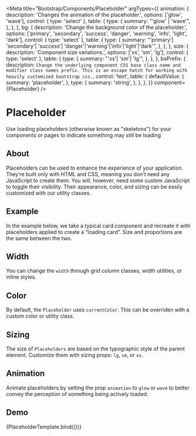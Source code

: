 <!-- Placeholder.mdx -->

<Meta
    title="Bootstrap/Components/Placeholder"
    argTypes={{
      animation: {
        description: 'Changes the animation of the placeholder.',
        options: ['glow', 'wave'],
        control: { type: 'select' },
        table: {
          type: {
            summary: "'glow' | 'wave'",
          },
        },
      },
      bg: {
        description: 'Change the background color of the placeholder.',
        options: ['primary', 'secondary', 'success', 'danger', 'warning', 'info', 'light', 'dark'],
        control: { type: 'select' },
        table: {
          type: {
            summary: "'primary'| 'secondary'| 'success'| 'danger'|'warning'|'info'|'light'|'dark'",
          },
        },
      },
      size: {
        description: 'Component size variations.',
        options: ['xs', 'sm', 'lg'],
        control: { type: 'select' },
        table: {
          type: {
            summary: "'xs'| 'sm'| 'lg'",
          },
        },
      },
      bsPrefix: {
        description: `Change the underlying component CSS base class name and modifier class names prefix.
                    This is an escape hatch for working with heavily customized bootstrap css.`,
        control: 'text',
        table: {
          defaultValue: {
            summary: 'placeholder',
          },
          type: {
            summary: 'string',
          },
        },
      },
    }}
    component={Placeholder}
/>


# Placeholder
Use loading placeholders (otherwise known as "skeletons") for your components
or pages to indicate something may still be loading

## About
Placeholders can be used to enhance the experience of your application.
They’re built only with HTML and CSS, meaning you don’t need any JavaScript to create them.
You will, however, need some custom JavaScript to toggle their visibility.
Their appearance, color, and sizing can be easily customized with our utility classes.

## Example
In the example below, we take a typical card component and recreate it with placeholders applied to create a “loading card”.
Size and proportions are the same between the two.

<Canvas>
    <Story name="Example" story={stories.Example} />
</Canvas>

## Width
You can change the ```width``` through grid column classes, width utilities, or inline styles.

<Canvas isColumn>
    <Story name="WidthGrid" story={stories.WidthGrid} />
    <Story name="WidthUtilities" story={stories.WidthUtilities} />
    <Story name="WidthInlineStyles" story={stories.WidthInlineStyles} />
</Canvas>

## Color
By default, the ```Placeholder``` uses ```currentColor```. This can be overriden with a custom color or utility class.

<Canvas isColumn>
    <Story name="ColorDefault" story={stories.ColorDefault} />
    <Story name="ColorPrimary" story={stories.ColorPrimary} />
    <Story name="ColorSecondary" story={stories.ColorSecondary} />
    <Story name="ColorSuccess" story={stories.ColorSuccess} />
    <Story name="ColorDanger" story={stories.ColorDanger} />
    <Story name="ColorWarning" story={stories.ColorWarning} />
    <Story name="ColorInfo" story={stories.ColorInfo} />
    <Story name="ColorLight" story={stories.ColorLight} />
    <Story name="ColorDark" story={stories.ColorDark} />
</Canvas>

## Sizing
The size of ```Placeholders``` are based on the typographic style of the parent element.
Customize them with sizing props: ```lg```, ```sm```, or ```xs```.

<Canvas isColumn>
    <Story name="SizeDefault" story={stories.SizeDefault} />
    <Story name="SizeLg" story={stories.SizeLg} />
    <Story name="SizeSm" story={stories.SizeSm} />
    <Story name="SizeXs" story={stories.SizeXs} />
</Canvas>

## Animation
Animate placeholders by setting the prop ```animation``` to ```glow``` or ```wave``` to better convey
the perception of something being actively loaded.

<Canvas isColumn>
    <Story name="AnimationWave" story={stories.AnimationWave} />
    <Story name="AnimationGlow" story={stories.AnimationGlow} />
</Canvas>


## Demo

<Canvas>
    <Story
        name="Demo"
        args={{
            xs: 12,
            size: 'lg',
            bg: 'success',
        }}>
        {PlaceholderTemplate.bind({})}
    </Story>
</Canvas>

<ArgsTable story="Demo" />
